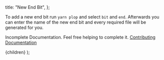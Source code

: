 
  title: "New End Bit",
};

To add a new end bit run `yarn plop` and select `bit` and `end`. Afterwards
you can enter the name of the new end bit and every required file will be
generated for you.

Incomplete Documentation. Feel free helping to complete it. [Contributing Documentation](/docs/Contributing/documentation)

  <DocLayout meta={meta}>
    <Card>
      <CardContent>{children}</CardContent>
    </Card>
  </DocLayout>
);
